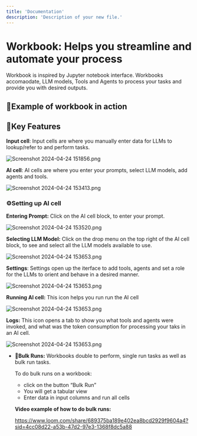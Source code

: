 ```yaml
---
title: 'Documentation'
description: 'Description of your new file.'
---
```

# Workbook: Helps you streamline and automate your process

Workbook is inspired by Jupyter notebook interface. Workbooks accomaodate, LLM models, Tools and Agents to process your tasks and provide you with desired outputs.

## 🚀Example of workbook in action

[]()

## 🌟Key Features

**Input cell**: Input cells are where you manually enter data for LLMs to lookup/refer to and perform tasks.

![Screenshot 2024-04-24 151856.png](https://prod-files-secure.s3.us-west-2.amazonaws.com/6e45bd60-6054-438b-9d84-c1b3b7454257/f4ab6609-4233-4a7f-bb27-c4e8e8a3a40c/Screenshot_2024-04-24_151856.png)

**AI cell**: AI cells are where you enter your prompts, select LLM models, add agents and tools.

![Screenshot 2024-04-24 153413.png](https://prod-files-secure.s3.us-west-2.amazonaws.com/6e45bd60-6054-438b-9d84-c1b3b7454257/0cb2d847-47b2-436a-9b9d-5f3d3923bb06/Screenshot_2024-04-24_153413.png)

### ⚙️**Setting up AI cell**

**Entering Prompt:** Click on the AI cell block, to enter your prompt.

![Screenshot 2024-04-24 153520.png](https://prod-files-secure.s3.us-west-2.amazonaws.com/6e45bd60-6054-438b-9d84-c1b3b7454257/a66c1e17-72ad-4fe2-8cde-f2f659b89b6b/Screenshot_2024-04-24_153520.png)

**Selecting LLM Model:**  Click on the drop menu on the top right of the AI cell block, to see and select all the LLM models available to use.

![Screenshot 2024-04-24 153653.png](https://prod-files-secure.s3.us-west-2.amazonaws.com/6e45bd60-6054-438b-9d84-c1b3b7454257/e8af77c8-7d0a-4feb-924b-a2ccae2eb5db/Screenshot_2024-04-24_153653.png)

**Settings**: Settings open up the iterface to add tools, agents and set a role for the LLMs to orient and behave in a desired manner.

![Screenshot 2024-04-24 153653.png](https://prod-files-secure.s3.us-west-2.amazonaws.com/6e45bd60-6054-438b-9d84-c1b3b7454257/ef7c1330-9c3e-4a2c-aaaa-3746d6d1d5f3/Screenshot_2024-04-24_153653.png)

**Running AI cell:** This icon helps you run run the AI cell

![Screenshot 2024-04-24 153653.png](https://prod-files-secure.s3.us-west-2.amazonaws.com/6e45bd60-6054-438b-9d84-c1b3b7454257/d538d804-147f-4949-9857-56e6de08e226/Screenshot_2024-04-24_153653.png)

**Logs:** This icon opens a tab to show you what tools and agents were invoked, and what was the token consumption for processing your taks in an AI cell.

![Screenshot 2024-04-24 153653.png](https://prod-files-secure.s3.us-west-2.amazonaws.com/6e45bd60-6054-438b-9d84-c1b3b7454257/f7d2e660-4347-4bc2-a198-50ff1c92de01/Screenshot_2024-04-24_153653.png)

- 👀**Bulk Runs:** Workbooks double to perform, single run tasks as well as bulk run tasks.
    
    To do bulk runs on a workbook:
    
    - click on the button “Bulk Run”
    - You will get a tabular view
    - Enter data in input columns and run all cells
    
    **Video example of how to do bulk runs:**
    
    https://www.loom.com/share/689375ba189e402ea8bcd2929f9604a4?sid=4cc08d22-a53b-47d2-97e3-1368f8dc5a88